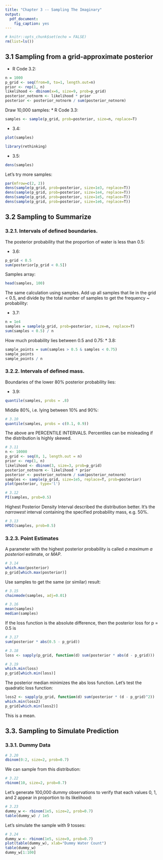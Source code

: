 ```yaml
---
title: "Chapter 3 -- Sampling The Imaginary"
output: 
  pdf_document: 
    fig_caption: yes
---
```


```r
# knitr::opts_chunk$set(echo = FALSE)
rm(list=ls())
```

## 3.1  Sampling from a grid-approximate posterior

* R Code 3.2:
```r
n = 1000
p_grid <- seq(from=0, to=1, length.out=n)
prior <- rep(1, n)
likelihood <- dbinom(x=6, size=9, prob=p_grid)
posterior_notnorm <- likelihood * prior
posterior <- posterior_notnorm / sum(posterior_notnorm)
```

Draw 10,000 samples:
* R Code 3.3:
```r
samples <- sample(p_grid, prob=posterior, size=n, replace=T)
```

* 3.4:
```r
plot(samples)
```

```r
library(rethinking)
```

* 3.5:
```r
dens(samples)
```

Let's try more samples:

```r
par(mfrow=c(2, 2))
dens(sample(p_grid, prob=posterior, size=1e3, replace=T))
dens(sample(p_grid, prob=posterior, size=1e4, replace=T))
dens(sample(p_grid, prob=posterior, size=1e5, replace=T))
dens(sample(p_grid, prob=posterior, size=1e6, replace=T))
```

## 3.2 Sampling to Summarize

### 3.2.1. Intervals of defined boundaries.

The posterior probability that the proportion of water is less than 0.5:

* 3.6:
```r
p_grid < 0.5
sum(posterior[p_grid < 0.5])
```

Samples array:
```r
head(samples, 100)
```

The same calculation using samples. Add up all samples that lie in the grid < 0.5, and divide by the total number of samples to get the frequency ~ probability:

* 3.7:
```r
n = 1e4
samples = sample(p_grid, prob=posterior, size=n, replace=T)
sum(samples < 0.5) / n
```

 How much probability lies between 0.5 and 0.75:
 * 3.8:
```r
sample_points = sum(samples > 0.5 & samples < 0.75) 
sample_points
sample_points / n

```

### 3.2.2. Intervals of defined mass.

Boundaries of the lower 80% posterior probability lies:

* 3.9:
```r
quantile(samples, probs = .8)
```

Middle 80%, i.e. lying between 10% and 90%:

```r
# 3.10
quantile(samples, probs = c(0.1, 0.9))
```

The above are PERCENTILE INTERVALS. Percentiles can be misleading if the distribution is highly skewed.
```r
# 3.11
n <- 10000
p_grid <- seq(0, 1, length.out = n)
prior <- rep(1, n)
likelihood <- dbinom(3, size=3, prob=p_grid)
posterior_notnorm <- likelihood * prior
posterior <- posterior_notnorm / sum(posterior_notnorm)
samples <- sample(p_grid, size=1e5, replace=T, prob=posterior)
plot(posterior, type='l')
```

```r
# 3.12
PI(samples, prob=0.5)
```

Highest Posterior Density Interval described the distribution better. It's the *narrowest* interval containing the specified probability mass, e.g. 50%.


```r
# 3.13
HPDI(samples, prob=0.5)
```

### 3.2.3. Point Estimates
 
A parameter with the highest posterior probability is called *a maximum a posteriori* estimate, or *MAP*.
```r
# 3.14
which.max(posterior)
p_grid[which.max(posterior)]
```

Use samples to get the same (or similar) result:
```r
# 3.15
chainmode(samples, adj=0.01)
```

```r
# 3.16
mean(samples)
median(samples)
```

If the loss function is the absolute difference, then the posterior loss for p = 0.5 is 
```r
# 3.17
sum(posterior * abs(0.5 - p_grid))
```

```r
# 3.18
loss <- sapply(p_grid, function(d) sum(posterior * abs(d - p_grid)))
```

```r
# 3.19
which.min(loss)
p_grid[which.min(loss)]
```

The posterior median minimizes the abs loss function.
Let's test the quadratic loss function:

```r
loss2 <- sapply(p_grid, function(d) sum(posterior * (d - p_grid)^2))
which.min(loss2)
p_grid[which.min(loss2)]
```

This is a mean.

## 3.3. Sampling to Simulate Prediction

### 3.3.1. Dummy Data

```r
# 3.20
dbinom(0:2, size=2, prob=0.7)
```

We can sample from this distribution:
```r
# 3.22
rbinom(10, size=2, prob=0.7)
```

Let's generate 100,000 dummy observations to verify that each values 0, 1, and 2 appear in proportion to its likelihood:
```r
# 3.23
dummy_w <- rbinom(1e5, size=2, prob=0.7)
table(dummy_w) / 1e5
```

Let's simulate the sample with 9 tosses:
```r
# 3.24
dummy_w <- rbinom(1e5, size=9, prob=0.7)
plot(table(dummy_w), xlab="Dummy Water Count")
table(dummy_w)
dummy_w[1:100]
```

